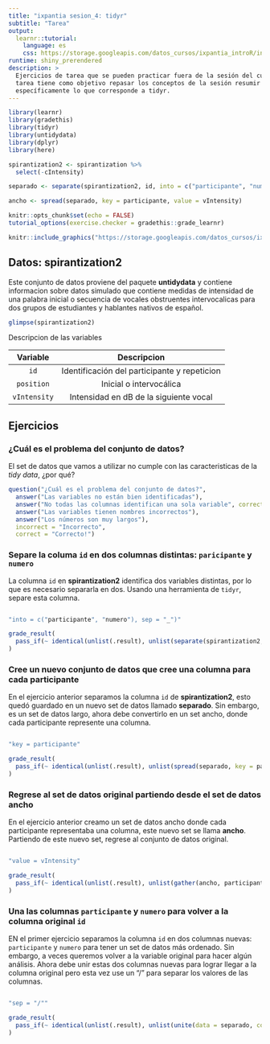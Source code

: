 ```yaml
---
title: "ixpantia sesion_4: tidyr"
subtitle: "Tarea"
output: 
  learnr::tutorial:
    language: es
    css: https://storage.googleapis.com/datos_cursos/ixpantia_introR/intro_r.css
runtime: shiny_prerendered
description: >
  Ejercicios de tarea que se pueden practicar fuera de la sesión del curso. Esta
  tarea tiene como objetivo repasar los conceptos de la sesión resumir datos,
  específicamente lo que corresponde a tidyr.
---
```


<style>
@import url('https://fonts.googleapis.com/css2?family=Roboto+Mono&family=Roboto+Slab&family=Source+Sans+Pro:wght@300;400&display=swap');

@import url('https://fonts.googleapis.com/css2?family=Lato&display=swap');
</style> 

```r
library(learnr)
library(gradethis)
library(tidyr)
library(untidydata)
library(dplyr)
library(here)

spirantization2 <- spirantization %>% 
  select(-cIntensity)

separado <- separate(spirantization2, id, into = c("participante", "numero"), sep = "_")

ancho <- spread(separado, key = participante, value = vIntensity)

knitr::opts_chunk$set(echo = FALSE)
tutorial_options(exercise.checker = gradethis::grade_learnr)
```

```r
knitr::include_graphics("https://storage.googleapis.com/datos_cursos/ixpantia_introR/ixpantia_logo.png")  
```

## Datos: **spirantization2**
Este conjunto de datos proviene del paquete **untidydata** y contiene informacion sobre datos simulado que contiene medidas de intensidad de una palabra inicial o secuencia de vocales obstruentes intervocalicas para dos grupos de estudiantes y hablantes nativos de español.

```r
glimpse(spirantization2)
```

Descripcion de las variables

| Variable | Descripcion |
|:--------:|:-----------:|
| `id` | Identificación del participante y repeticion |
| `position` | Inicial o intervocálica|
| `vIntensity` | Intensidad en dB de la siguiente vocal |


## Ejercicios

### ¿Cuál es el problema del conjunto de datos?

El set de datos que vamos a utilizar no cumple con las caracteristicas de la *tidy data*, ¿por qué?
```r
question("¿Cuál es el problema del conjunto de datos?",
  answer("Las variables no están bien identificadas"),
  answer("No todas las columnas identifican una sola variable", correct = TRUE),
  answer("Las variables tienen nombres incorrectos"),
  answer("Los números son muy largos"),
  incorrect = "Incorrecto",
  correct = "Correcto!")
```


### Separe la columa `id` en dos columnas distintas: `paricipante` y `numero`

La columna `id` en **spirantization2** identifica dos variables distintas, por lo que es necesario separarla en dos. Usando una herramienta de `tidyr`, separe esta columna.

```r

```

```r
"into = c("participante", "numero"), sep = "_")"
```

```r
grade_result(
  pass_if(~ identical(unlist(.result), unlist(separate(spirantization2, id, into = c("participante", "numero"), sep = "_"))), "Buenísimo!")
)
```



### Cree un nuevo conjunto de datos que cree una columna para cada participante

En el ejercicio anterior separamos la columna `id` de **spirantization2**, esto quedó guardado en un nuevo set de datos llamado **separado**. Sin embargo, es un set de datos largo, ahora debe convertirlo en un set ancho, donde cada participante represente una columna.

```r

```

```r
"key = participante"
```

```r
grade_result(
  pass_if(~ identical(unlist(.result), unlist(spread(separado, key = participante, value = vIntensity))), "Excelente!")
)
```


### Regrese al set de datos original partiendo desde el set de datos ancho

En el ejercicio anterior creamo un set de datos ancho donde cada participante representaba una columna, este nuevo set se llama **ancho**. Partiendo de este nuevo set, regrese al conjunto de datos original. 

```r

```

```r
"value = vIntensity"
```

```r
grade_result(
  pass_if(~ identical(unlist(.result), unlist(gather(ancho, participante, value = vIntensity, adv:nat))), "Excelente!")
)
```


### Una las columnas `participante` y `numero` para volver a la columna original `id`

EN el primer ejercicio separamos la columna `id` en dos columnas nuevas: `participante` y `numero` para tener un set de datos más ordenado. Sin embargo, a veces queremos volver a la variable original para hacer algún análisis. Ahora debe unir estas dos columnas nuevas para lograr llegar a la columna original pero esta vez use un "/" para separar los valores de las columnas. 

```r

```

```r
"sep = "/""
```

```r
grade_result(
  pass_if(~ identical(unlist(.result), unlist(unite(data = separado, col = id, participante, numero, sep = "/"))), "Excelente!")
)
```

